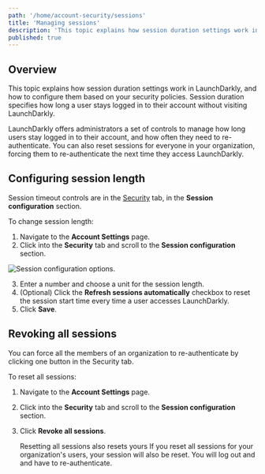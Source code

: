 ```yaml
---
path: '/home/account-security/sessions'
title: 'Managing sessions'
description: 'This topic explains how session duration settings work in LaunchDarkly, and how to configure them. LaunchDarkly offers administrators a set of controls to manage how long users stay logged in to their account, and how often they need to re-authenticate. You can also reset sessions for everyone in your organization.'
published: true
---
```


## Overview

This topic explains how session duration settings work in LaunchDarkly, and how to configure them based on your security policies. Session duration specifies how long a user stays logged in to their account without visiting LaunchDarkly.

LaunchDarkly offers administrators a set of controls to manage how long users stay logged in to their account, and how often they need to re-authenticate. You can also reset sessions for everyone in your organization, forcing them to re-authenticate the next time they access LaunchDarkly.

## Configuring session length

Session timeout controls are in the [Security](https://app.launchdarkly.com/settings/#security) tab, in the **Session configuration** section.

To change session length:

1. Navigate to the **Account Settings** page.
2. Click into the **Security** tab and scroll to the **Session configuration** section.

![Session configuration options.](../../../images/settings-security-session-config.png) 


3. Enter a number and choose a unit for the session length.
4. (Optional) Click the **Refresh sessions automatically** checkbox to reset the session start time every time a user accesses LaunchDarkly.
5. Click **Save**.

## Revoking all sessions

You can force all the members of an organization to re-authenticate by clicking one button in the Security tab.

To reset all sessions:

1. Navigate to the **Account Settings** page.
2. Click into the **Security** tab and scroll to the **Session configuration** section.
3. Click **Revoke all sessions**.

   <Callout intent="alert">
     <CalloutTitle>Resetting all sessions also resets yours</CalloutTitle>
     <CalloutDescription>
       If you reset all sessions for your organization's users, your session will also be reset. You will log out and
       and have to re-authenticate.
     </CalloutDescription>
   </Callout> 
